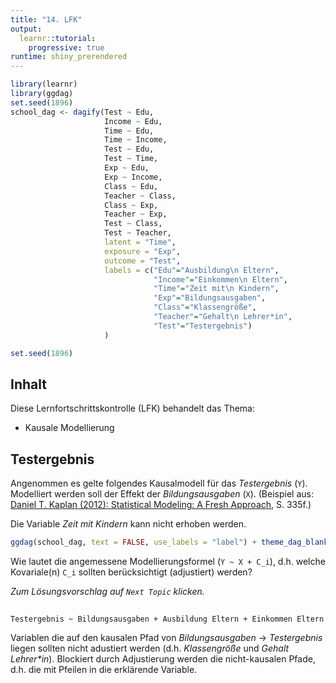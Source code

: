 ```yaml
---
title: "14. LFK"
output: 
  learnr::tutorial:
    progressive: true
runtime: shiny_prerendered
---
```


```r
library(learnr)
library(ggdag)
set.seed(1896)
school_dag <- dagify(Test ~ Edu,
                     Income ~ Edu,
                     Time ~ Edu,
                     Time ~ Income,
                     Test ~ Edu,
                     Test ~ Time,
                     Exp ~ Edu,
                     Exp ~ Income,
                     Class ~ Edu,
                     Teacher ~ Class,
                     Class ~ Exp,
                     Teacher ~ Exp,
                     Test ~ Class,
                     Test ~ Teacher,
                     latent = "Time",
                     exposure = "Exp",
                     outcome = "Test",
                     labels = c("Edu"="Ausbildung\n Eltern",
                                "Income"="Einkommen\n Eltern",
                                "Time"="Zeit mit\n Kindern",
                                "Exp"="Bildungsausgaben",
                                "Class"="Klassengröße",
                                "Teacher"="Gehalt\n Lehrer*in",
                                "Test"="Testergebnis")
                     )

set.seed(1896)

```

## Inhalt

Diese Lernfortschrittskontrolle (LFK) behandelt das Thema:

- Kausale Modellierung


## Testergebnis

Angenommen es gelte folgendes Kausalmodell für das *Testergebnis* (`Y`). Modelliert werden soll der Effekt der *Bildungsausgaben* (`X`). (Beispiel aus: [Daniel T. Kaplan (2012): Statistical Modeling: A Fresh Approach](http://project-mosaic-books.com/?page_id=13), S. 335f.)

Die Variable *Zeit mit Kindern* kann nicht erhoben werden.

```r
ggdag(school_dag, text = FALSE, use_labels = "label") + theme_dag_blank() 
```

Wie lautet die angemessene Modellierungsformel (`Y ~ X + C_i`), d.h. welche Kovariale(n) `C_i` sollten berücksichtigt (adjustiert) werden?

*Zum Lösungsvorschlag auf `Next Topic` klicken.*

##

`Testergebnis ~ Bildungsausgaben + Ausbildung Eltern + Einkommen Eltern`

Variablen die auf den kausalen Pfad von *Bildungsausgaben* $\rightarrow$ *Testergebnis* liegen sollten nicht adustiert werden (d.h. *Klassengröße* und *Gehalt Lehrer\*in*). Blockiert durch Adjustierung werden die nicht-kausalen Pfade, d.h. die mit Pfeilen in die erklärende Variable.
